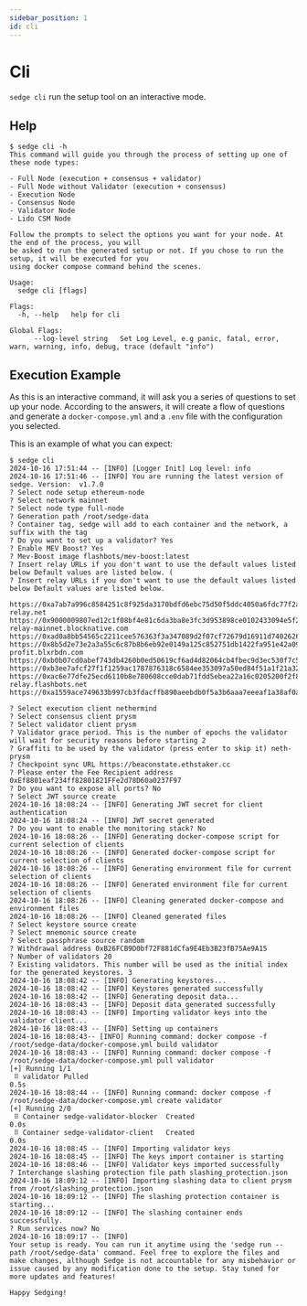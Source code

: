 ```yaml
---
sidebar_position: 1
id: cli
---
```


# Cli

`sedge cli` run the setup tool on an interactive mode.

## Help

```
$ sedge cli -h
This command will guide you through the process of setting up one of these node types:

- Full Node (execution + consensus + validator)
- Full Node without Validator (execution + consensus)
- Execution Node
- Consensus Node
- Validator Node
- Lido CSM Node

Follow the prompts to select the options you want for your node. At the end of the process, you will
be asked to run the generated setup or not. If you chose to run the setup, it will be executed for you
using docker compose command behind the scenes.

Usage:
  sedge cli [flags]

Flags:
  -h, --help   help for cli

Global Flags:
      --log-level string   Set Log Level, e.g panic, fatal, error, warn, warning, info, debug, trace (default "info")
```

## Execution Example

As this is an interactive command, it will ask you a series of questions to set up your node. According to the answers, it will create a flow of questions and generate a `docker-compose.yml` and a `.env` file with the configuration you selected.


This is an example of what you can expect:
```
$ sedge cli
2024-10-16 17:51:44 -- [INFO] [Logger Init] Log level: info
2024-10-16 17:51:46 -- [INFO] You are running the latest version of sedge. Version:  v1.7.0
? Select node setup ethereum-node
? Select network mainnet
? Select node type full-node
? Generation path /root/sedge-data
? Container tag, sedge will add to each container and the network, a suffix with the tag
? Do you want to set up a validator? Yes
? Enable MEV Boost? Yes
? Mev-Boost image flashbots/mev-boost:latest
? Insert relay URLs if you don't want to use the default values listed below Default values are listed below. (
? Insert relay URLs if you don't want to use the default values listed below Default values are listed below.

https://0xa7ab7a996c8584251c8f925da3170bdfd6ebc75d50f5ddc4050a6fdc77f2a3b5fce2cc750d0865e05d7228af97d69561@agnostic-relay.net
https://0x9000009807ed12c1f08bf4e81c6da3ba8e3fc3d953898ce0102433094e5f22f21102ec057841fcb81978ed1ea0fa8246@builder-relay-mainnet.blocknative.com
https://0xad0a8bb54565c2211cee576363f3a347089d2f07cf72679d16911d740262694cadb62d7fd7483f27afd714ca0f1b9118@bloxroute.ethical.blxrbdn.com
https://0x8b5d2e73e2a3a55c6c87b8b6eb92e0149a125c852751db1422fa951e42a09b82c142c3ea98d0d9930b056a3bc9896b8f@bloxroute.max-profit.blxrbdn.com
https://0xb0b07cd0abef743db4260b0ed50619cf6ad4d82064cb4fbec9d3ec530f7c5e6793d9f286c4e082c0244ffb9f2658fe88@bloxroute.regulated.blxrbdn.com
https://0xb3ee7afcf27f1f1259ac1787876318c6584ee353097a50ed84f51a1f21a323b3736f271a895c7ce918c038e4265918be@relay.edennetwork.io
https://0xac6e77dfe25ecd6110b8e780608cce0dab71fdd5ebea22a16c0205200f2f8e2e3ad3b71d3499c54ad14d6c21b41a37ae@boost-relay.flashbots.net
https://0xa1559ace749633b997cb3fdacffb890aeebdb0f5a3b6aaa7eeeaf1a38af0a8fe88b9e4b1f61f236d2e64d95733327a62@relay.ultrasound.money

? Select execution client nethermind
? Select consensus client prysm
? Select validator client prysm
? Validator grace period. This is the number of epochs the validator will wait for security reasons before starting 2
? Graffiti to be used by the validator (press enter to skip it) neth-prysm
? Checkpoint sync URL https://beaconstate.ethstaker.cc
? Please enter the Fee Recipient address 0xEf8801eaf234ff82801821FFe2d78D60a0237F97
? Do you want to expose all ports? No
? Select JWT source create
2024-10-16 18:08:24 -- [INFO] Generating JWT secret for client authentication
2024-10-16 18:08:24 -- [INFO] JWT secret generated
? Do you want to enable the monitoring stack? No
2024-10-16 18:08:26 -- [INFO] Generating docker-compose script for current selection of clients
2024-10-16 18:08:26 -- [INFO] Generated docker-compose script for current selection of clients
2024-10-16 18:08:26 -- [INFO] Generating environment file for current selection of clients
2024-10-16 18:08:26 -- [INFO] Generated environment file for current selection of clients
2024-10-16 18:08:26 -- [INFO] Cleaning generated docker-compose and environment files
2024-10-16 18:08:26 -- [INFO] Cleaned generated files
? Select keystore source create
? Select mnemonic source create
? Select passphrase source random
? Withdrawal address 0xB26FCB9D0bf72F881dCfa9E4Eb3B23fB75Ae9A15
? Number of validators 20
? Existing validators. This number will be used as the initial index for the generated keystores. 3
2024-10-16 18:08:42 -- [INFO] Generating keystores...
2024-10-16 18:08:42 -- [INFO] Keystores generated successfully
2024-10-16 18:08:42 -- [INFO] Generating deposit data...
2024-10-16 18:08:43 -- [INFO] Deposit data generated successfully
2024-10-16 18:08:43 -- [INFO] Importing validator keys into the validator client...
2024-10-16 18:08:43 -- [INFO] Setting up containers
2024-10-16 18:08:43-- [INFO] Running command: docker compose -f /root/sedge-data/docker-compose.yml build validator
2024-10-16 18:08:43 -- [INFO] Running command: docker compose -f /root/sedge-data/docker-compose.yml pull validator
[+] Running 1/1
 ⠿ validator Pulled                                                                                                                                                                                                                                                                                                                                                                                                                    0.5s
2024-10-16 18:08:44 -- [INFO] Running command: docker compose -f /root/sedge-data/docker-compose.yml create validator
[+] Running 2/0
 ⠿ Container sedge-validator-blocker  Created                                                                                                                                                                                                                                                                                                                                                                                          0.0s
 ⠿ Container sedge-validator-client   Created                                                                                                                                                                                                                                                                                                                                                                                          0.0s
2024-10-16 18:08:45 -- [INFO] Importing validator keys
2024-10-16 18:08:45 -- [INFO] The keys import container is starting
2024-10-16 18:08:46 -- [INFO] Validator keys imported successfully
? Interchange slashing protection file path slashing_protection.json
2024-10-16 18:09:12 -- [INFO] Importing slashing data to client prysm from /root/slashing_protection.json
2024-10-16 18:09:12 -- [INFO] The slashing protection container is starting...
2024-10-16 18:09:12 -- [INFO] The slashing container ends successfully.
? Run services now? No
2024-10-16 18:09:17 -- [INFO]
Your setup is ready. You can run it anytime using the 'sedge run --path /root/sedge-data' command. Feel free to explore the files and make changes, although Sedge is not accountable for any misbehavior or issue caused by any modification done to the setup. Stay tuned for more updates and features!

Happy Sedging!
```